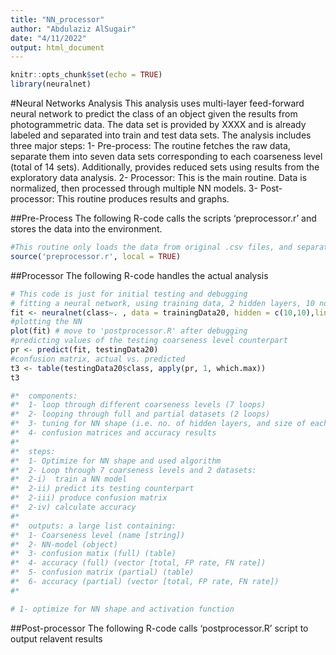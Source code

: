 ```yaml
---
title: "NN_processor"
author: "Abdulaziz AlSugair"
date: "4/11/2022"
output: html_document
---
```


```r
knitr::opts_chunk$set(echo = TRUE)
library(neuralnet)
```

#Neural Networks Analysis
This analysis uses multi-layer feed-forward neural network to predict the class of an object given the results from photogrammetric data. The data set is provided by XXXX and is already labeled and separated into train and test data sets. The analysis includes three major steps:
1- Pre-process:
The routine fetches the raw data, separate them into seven data sets corresponding to each coarseness level (total of 14 sets). Additionally, provides reduced sets using results from the exploratory data analysis.
2- Processor:
This is the main routine. Data is normalized, then processed through multiple NN models. 
3- Post-processor:
This routine produces results and graphs.

##Pre-Process
The following R-code calls the scripts 'preprocessor.r' and stores the data into the environment.
```r
#This routine only loads the data from original .csv files, and separate them into each coarseness level, no need to write the code here since its function is trivial
source('preprocessor.r', local = TRUE)

```


##Processor
The following R-code handles the actual analysis
```r
# This code is just for initial testing and debugging 
# fitting a neural network, using training data, 2 hidden layers, 10 nodes each
fit <- neuralnet(class~. , data = trainingData20, hidden = c(10,10),linear.output = FALSE)
#plotting the NN
plot(fit) # move to 'postprocessor.R' after debugging
#predicting values of the testing coarseness level counterpart
pr <- predict(fit, testingData20)
#confusion matrix, actual vs. predicted
t3 <- table(testingData20$class, apply(pr, 1, which.max))
t3

```


```r
#*  components:
#*  1- loop through different coarseness levels (7 loops)
#*  2- looping through full and partial datasets (2 loops)
#*  3- tuning for NN shape (i.e. no. of hidden layers, and size of each) (TBD loops)
#*  4- confusion matrices and accuracy results
#*  
#*  steps:
#*  1- Optimize for NN shape and used algorithm
#*  2- Loop through 7 coarseness levels and 2 datasets:
#*  2-i)  train a NN model
#*  2-ii) predict its testing counterpart
#*  2-iii) produce confusion matrix
#*  2-iv) calculate accuracy
#*  
#*  outputs: a large list containing:
#*  1- Coarseness level (name [string])
#*  2- NN-model (object)
#*  3- confusion matix (full) (table)
#*  4- accuracy (full) (vector [total, FP rate, FN rate])
#*  5- confusion matrix (partial) (table)
#*  6- accuracy (partial) (vector [total, FP rate, FN rate])
#*  

# 1- optimize for NN shape and activation function

```

##Post-processor
The following R-code calls 'postprocessor.R' script to output relavent results

```r


```

